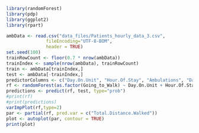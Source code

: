 ```r
library(randomForest)
library(pdp)
library(ggplot2)
library(rpart)

ambData <- read.csv("data_files/Patients_hourly_data_3.csv",
               fileEncoding="UTF-8-BOM",
               header = TRUE)
set.seed(100)
trainRowCount <- floor(0.7 * nrow(ambData))
trainIndex <- sample(nrow(ambData), trainRowCount)
train <- ambData[trainIndex,]
test <- ambData[-trainIndex,]
predictorColumns <- c("Day.On.Unit", "Hour.Of.Stay", "Ambulations", "Daily.Ambulation.Total", "Hour", "Number.Of.Times", "Hours.Since.Last.Walk", "Distance.Of.Last.Walk", "Total.Distance.Walked")
rf <- randomForest(as.factor(Going_to_Walk) ~ Day.On.Unit + Hour.Of.Stay + Ambulations + Daily.Ambulation.Total + Hour + Number.Of.Times + Hours.Since.Last.Walk + Distance.Of.Last.Walk + Total.Distance.Walked, data = train, ntree=100, importance = TRUE)
predictions <- predict(rf, test, type="prob")
#print(rf)
#print(predictions)
varImpPlot(rf,type=2)
par <- partial(rf, pred.var = c("Total.Distance.Walked"))
plot <- autoplot(par, contour = TRUE)
print(plot)
```